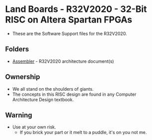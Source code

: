 = Land Boards - R32V2020 - 32-Bit RISC on Altera Spartan FPGAs =

* These are the Software Support files for the R32V2020.

== Folders ==

* [[Assembler]] - R32V2020 architecture document(s)

== Ownership ==

* We all stand on the shoulders of giants.
* The concepts in this RISC design are found in any Computer Architecture Design textbook.

== Warning ==

* Use at your own risk.
** If you brick your part or it melt to a puddle, it's on you not me.
